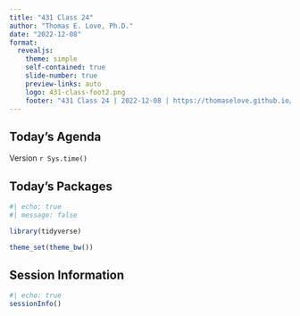 ```yaml
---
title: "431 Class 24"
author: "Thomas E. Love, Ph.D."
date: "2022-12-08"
format:
  revealjs: 
    theme: simple
    self-contained: true
    slide-number: true
    preview-links: auto
    logo: 431-class-foot2.png
    footer: "431 Class 24 | 2022-12-08 | https://thomaselove.github.io/431-2022/"
---
```


## Today's Agenda


::: aside
Version `r Sys.time()`
:::

## Today's Packages

```r
#| echo: true
#| message: false

library(tidyverse)

theme_set(theme_bw())
```


## Session Information

```r
#| echo: true
sessionInfo()
```
